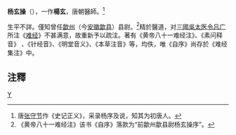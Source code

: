 '''杨玄操'''（{{bd|?||?|}}），一作'''楊玄'''，唐朝醫師。<ref>唐[[张守节|张守节]]作《史记正义》，采录杨序及说，知其为初唐人。</ref>

生平不詳。僅知曾任[[歙州|歙州]]（今[[安徽|安徽]][[歙县|歙县]]）县尉。<ref>《黄帝八十一难经注》该书《自序》落款为“前歙州歙县尉杨玄操序”。</ref>精於醫道，对[[三國吳|三國吳]][[太医令|太医令]][[吕广|吕广]]所注《[[难经|难经]]》不甚满意，故重新予以疏注。著有《黄帝八十一难经注》、《素问释音》 、《针经音》、《明堂音义》、《本草注音》等，均佚，唯《自序》尚存於《难经集注》中。

==注釋==
{{reflist}}
[[category:唐朝醫學家|Y]]